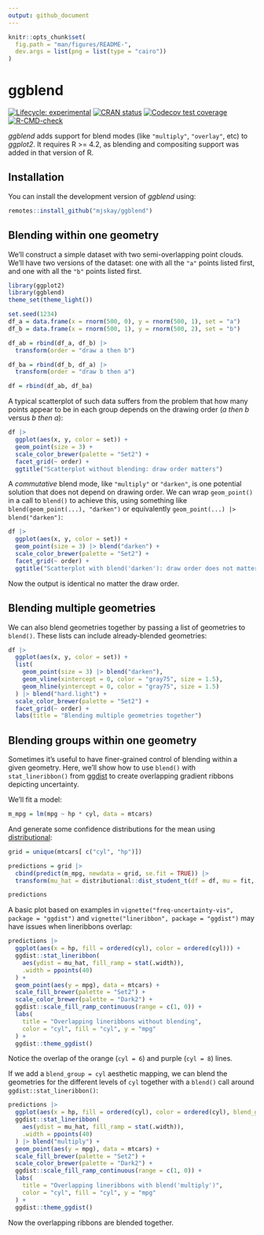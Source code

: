```yaml
---
output: github_document
---
```


```r
knitr::opts_chunk$set(
  fig.path = "man/figures/README-",
  dev.args = list(png = list(type = "cairo"))
)
```

# ggblend

<!-- badges: start -->
[![Lifecycle: experimental](https://img.shields.io/badge/lifecycle-experimental-orange.svg)](https://lifecycle.r-lib.org/articles/stages.html#experimental)
[![CRAN status](https://www.r-pkg.org/badges/version/ggblend)](https://CRAN.R-project.org/package=ggblend)
[![Codecov test coverage](https://codecov.io/gh/mjskay/ggblend/branch/main/graph/badge.svg)](https://app.codecov.io/gh/mjskay/ggblend?branch=main)
[![R-CMD-check](https://github.com/mjskay/ggblend/workflows/R-CMD-check/badge.svg)](https://github.com/mjskay/ggblend/actions)
<!-- badges: end -->

*ggblend* adds support for blend modes (like `"multiply"`, `"overlay"`, etc)
to *ggplot2*. It requires R >= 4.2, as blending and compositing support was added
in that version of R.

## Installation

You can install the development version of *ggblend* using:

```r
remotes::install_github("mjskay/ggblend")
```

## Blending within one geometry

We'll construct a simple dataset with two semi-overlapping point clouds. We'll
have two versions of the dataset: one with all the `"a"` points listed first,
and one with all the `"b"` points listed first.

```r
library(ggplot2)
library(ggblend)
theme_set(theme_light())

set.seed(1234)
df_a = data.frame(x = rnorm(500, 0), y = rnorm(500, 1), set = "a")
df_b = data.frame(x = rnorm(500, 1), y = rnorm(500, 2), set = "b")

df_ab = rbind(df_a, df_b) |>
  transform(order = "draw a then b")

df_ba = rbind(df_b, df_a) |>
  transform(order = "draw b then a")

df = rbind(df_ab, df_ba)
```

A typical scatterplot of such data suffers from the problem that how many 
points appear to be in each group depends on the drawing order (*a then b* 
versus *b then a*):

```r
df |>
  ggplot(aes(x, y, color = set)) +
  geom_point(size = 3) +
  scale_color_brewer(palette = "Set2") +
  facet_grid(~ order) +
  ggtitle("Scatterplot without blending: draw order matters")
```

A *commutative* blend mode, like `"multiply"` or `"darken"`, is one potential
solution that does not depend on drawing order. We can wrap `geom_point()` in
a call to `blend()` to achieve this, using something like `blend(geom_point(...), "darken")`
or equivalently `geom_point(...) |> blend("darken")`:

```r
df |>
  ggplot(aes(x, y, color = set)) +
  geom_point(size = 3) |> blend("darken") +
  scale_color_brewer(palette = "Set2") +
  facet_grid(~ order) +
  ggtitle("Scatterplot with blend('darken'): draw order does not matter")
```

Now the output is identical no matter the draw order.

## Blending multiple geometries

We can also blend geometries together by passing a list of geometries to `blend()`.
These lists can include already-blended geometries:

```r
df |>
  ggplot(aes(x, y, color = set)) +
  list(
    geom_point(size = 3) |> blend("darken"),
    geom_vline(xintercept = 0, color = "gray75", size = 1.5),
    geom_hline(yintercept = 0, color = "gray75", size = 1.5)
  ) |> blend("hard.light") +
  scale_color_brewer(palette = "Set2") +
  facet_grid(~ order) +
  labs(title = "Blending multiple geometries together")
```

## Blending groups within one geometry

Sometimes it's useful to have finer-grained control of blending within a given
geometry. Here, we'll show how to use `blend()` with `stat_lineribbon()`
from [ggdist](https://mjskay.github.io/ggdist/)
to create overlapping gradient ribbons depicting uncertainty.

We'll fit a model:

```r
m_mpg = lm(mpg ~ hp * cyl, data = mtcars)
```

And generate some confidence distributions for the mean using [distributional](https://pkg.mitchelloharawild.com/distributional/):

```r
grid = unique(mtcars[ c("cyl", "hp")])

predictions = grid |>
  cbind(predict(m_mpg, newdata = grid, se.fit = TRUE)) |>
  transform(mu_hat = distributional::dist_student_t(df = df, mu = fit, sigma = se.fit))

predictions
```

A basic plot based on examples in `vignette("freq-uncertainty-vis", package = "ggdist")` and
`vignette("lineribbon", package = "ggdist")` may have issues when lineribbons overlap:

```r
predictions |>
  ggplot(aes(x = hp, fill = ordered(cyl), color = ordered(cyl))) +
  ggdist::stat_lineribbon(
    aes(ydist = mu_hat, fill_ramp = stat(.width)),
    .width = ppoints(40)
  ) +
  geom_point(aes(y = mpg), data = mtcars) +
  scale_fill_brewer(palette = "Set2") +
  scale_color_brewer(palette = "Dark2") +
  ggdist::scale_fill_ramp_continuous(range = c(1, 0)) +
  labs(
    title = "Overlapping lineribbons without blending", 
    color = "cyl", fill = "cyl", y = "mpg"
  ) +
  ggdist::theme_ggdist()
```

Notice the overlap of the orange (`cyl = 6`) and purple (`cyl = 8`) lines.

If we add a `blend_group = cyl` aesthetic mapping, we can blend the geometries
for the different levels of `cyl` together with a `blend()` call around
`ggdist::stat_lineribbon()`:

```r
predictions |>
  ggplot(aes(x = hp, fill = ordered(cyl), color = ordered(cyl), blend_group = cyl)) +
  ggdist::stat_lineribbon(
    aes(ydist = mu_hat, fill_ramp = stat(.width)),
    .width = ppoints(40)
  ) |> blend("multiply") +
  geom_point(aes(y = mpg), data = mtcars) +
  scale_fill_brewer(palette = "Set2") +
  scale_color_brewer(palette = "Dark2") +
  ggdist::scale_fill_ramp_continuous(range = c(1, 0)) +
  labs(
    title = "Overlapping lineribbons with blend('multiply')", 
    color = "cyl", fill = "cyl", y = "mpg"
  ) +
  ggdist::theme_ggdist()
```

Now the overlapping ribbons are blended together.
